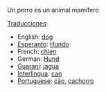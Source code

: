 Un perro es un animal mamífero

[[Traducción|Traducciones]]: 

*English: [[dog]]
*[[Esperanto]]: [[Hundo]]
*French: [[chien]]
*German: [[Hund]]
*[[Guarani]]: [[jagua]]
*[[Interlingua]]: [[can]]
*[[Portuguese]]: [[cão]], [[cachorro]]